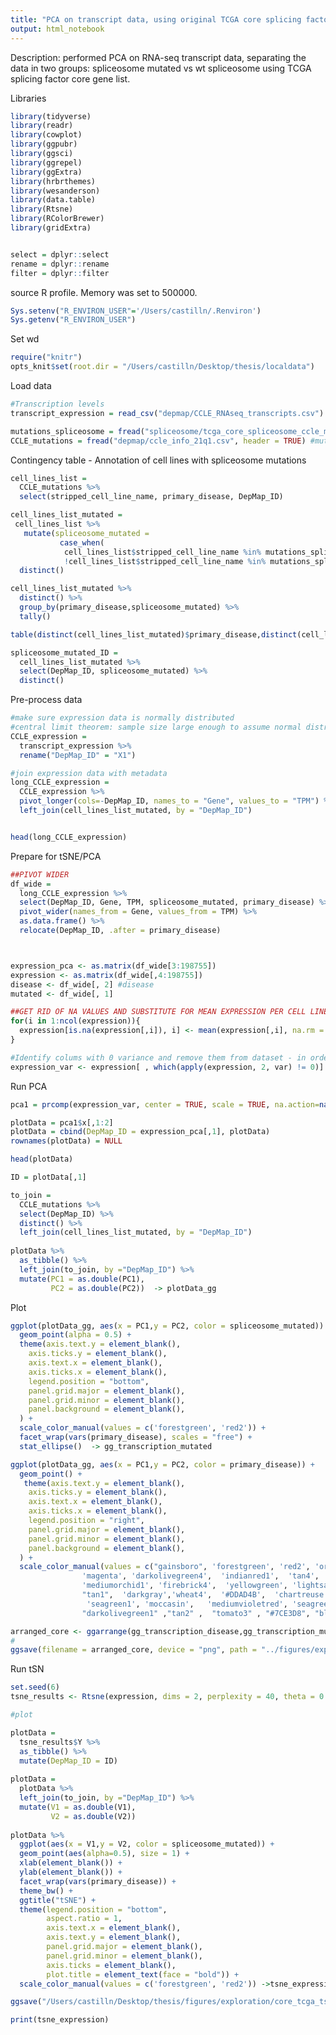```yaml
---
title: "PCA on transcript data, using original TCGA core splicing factor list"
output: html_notebook
---
```


Description: performed PCA on RNA-seq transcript data, separating the data in two groups: spliceosome mutated vs wt spliceosome using TCGA splicing factor core gene list. 

Libraries
```r
library(tidyverse)
library(readr)
library(cowplot)
library(ggpubr)
library(ggsci)
library(ggrepel)
library(ggExtra)
library(hrbrthemes)
library(wesanderson)
library(data.table)
library(Rtsne)
library(RColorBrewer)
library(gridExtra)


select = dplyr::select
rename = dplyr::rename
filter = dplyr::filter
```

source R profile. Memory was set to 500000.
```r
Sys.setenv("R_ENVIRON_USER"='/Users/castilln/.Renviron')
Sys.getenv("R_ENVIRON_USER")
```

Set wd 
```r
require("knitr")
opts_knit$set(root.dir = "/Users/castilln/Desktop/thesis/localdata")
```


Load data
```r
#Transcription levels
transcript_expression = read_csv("depmap/CCLE_RNAseq_transcripts.csv")

mutations_spliceosome = fread("spliceosome/tcga_core_spliceosome_ccle_mutations.csv")
CCLE_mutations = fread("depmap/ccle_info_21q1.csv", header = TRUE) #mutations and sample info 

```


Contingency table - Annotation of cell lines with spliceosome mutations
```r
cell_lines_list = 
  CCLE_mutations %>% 
  select(stripped_cell_line_name, primary_disease, DepMap_ID) 

cell_lines_list_mutated = 
 cell_lines_list %>% 
   mutate(spliceosome_mutated = 
           case_when(
            cell_lines_list$stripped_cell_line_name %in% mutations_spliceosome$stripped_cell_line_name ~ "YES", #if the mutation is in a gene from the spliceosome: 1 
            !cell_lines_list$stripped_cell_line_name %in% mutations_spliceosome$stripped_cell_line_name ~ "NO")) %>% 
  distinct()

cell_lines_list_mutated %>% 
  distinct() %>%
  group_by(primary_disease,spliceosome_mutated) %>%
  tally()

table(distinct(cell_lines_list_mutated)$primary_disease,distinct(cell_lines_list_mutated)$spliceosome_mutated)

spliceosome_mutated_ID = 
  cell_lines_list_mutated %>% 
  select(DepMap_ID, spliceosome_mutated) %>% 
  distinct() 
```

Pre-process data
```r
#make sure expression data is normally distributed 
#central limit theorem: sample size large enough to assume normal distribution
CCLE_expression = 
  transcript_expression %>% 
  rename("DepMap_ID" = "X1")

#join expression data with metadata
long_CCLE_expression =
  CCLE_expression %>%
  pivot_longer(cols=-DepMap_ID, names_to = "Gene", values_to = "TPM") %>% 
  left_join(cell_lines_list_mutated, by = "DepMap_ID")


head(long_CCLE_expression)

```

Prepare for tSNE/PCA
```r
##PIVOT WIDER
df_wide = 
  long_CCLE_expression %>% 
  select(DepMap_ID, Gene, TPM, spliceosome_mutated, primary_disease) %>% 
  pivot_wider(names_from = Gene, values_from = TPM) %>%  
  as.data.frame() %>% 
  relocate(DepMap_ID, .after = primary_disease)



expression_pca <- as.matrix(df_wide[3:198755])
expression <- as.matrix(df_wide[,4:198755])
disease <- df_wide[, 2] #disease
mutated <- df_wide[, 1]

##GET RID OF NA VALUES AND SUBSTITUTE FOR MEAN EXPRESSION PER CELL LINE
for(i in 1:ncol(expression)){
  expression[is.na(expression[,i]), i] <- mean(expression[,i], na.rm = TRUE)
} 

#Identify colums with 0 variance and remove them from dataset - in order to be able to perform the PCA
expression_var <- expression[ , which(apply(expression, 2, var) != 0)]
```

Run PCA

```r
pca1 = prcomp(expression_var, center = TRUE, scale = TRUE, na.action=na.omit(expression))

plotData = pca1$x[,1:2]
plotData = cbind(DepMap_ID = expression_pca[,1], plotData)
rownames(plotData) = NULL

head(plotData)

ID = plotData[,1]

to_join = 
  CCLE_mutations %>% 
  select(DepMap_ID) %>% 
  distinct() %>% 
  left_join(cell_lines_list_mutated, by = "DepMap_ID")
  
plotData %>% 
  as_tibble() %>% 
  left_join(to_join, by ="DepMap_ID") %>%
  mutate(PC1 = as.double(PC1),
         PC2 = as.double(PC2))  -> plotData_gg
```

Plot

```r

ggplot(plotData_gg, aes(x = PC1,y = PC2, color = spliceosome_mutated)) +
  geom_point(alpha = 0.5) +
  theme(axis.text.y = element_blank(), 
    axis.ticks.y = element_blank(),
    axis.text.x = element_blank(), 
    axis.ticks.x = element_blank(),
    legend.position = "bottom",
    panel.grid.major = element_blank(),
    panel.grid.minor = element_blank(),
    panel.background = element_blank(),
  ) +
  scale_color_manual(values = c('forestgreen', 'red2')) +
  facet_wrap(vars(primary_disease), scales = "free") + 
  stat_ellipse()  -> gg_transcription_mutated

ggplot(plotData_gg, aes(x = PC1,y = PC2, color = primary_disease)) +
  geom_point() +
   theme(axis.text.y = element_blank(), 
    axis.ticks.y = element_blank(),
    axis.text.x = element_blank(), 
    axis.ticks.x = element_blank(),
    legend.position = "right",
    panel.grid.major = element_blank(),
    panel.grid.minor = element_blank(),
    panel.background = element_blank(),
  ) +
  scale_color_manual(values = c("gainsboro", 'forestgreen', 'red2', 'orange',  'cornflowerblue', 
                'magenta', 'darkolivegreen4',  'indianred1',  'tan4', 'darkblue', 
                'mediumorchid1', 'firebrick4',  'yellowgreen', 'lightsalmon', 'tan3',
                "tan1",  'darkgray','wheat4',  '#DDAD4B',  'chartreuse', 
                 'seagreen1', 'moccasin',   'mediumvioletred', 'seagreen', 'cadetblue1',
                "darkolivegreen1" ,"tan2" ,  "tomato3" , "#7CE3D8", "black", "yellow", "violetred", "blue")) -> gg_transcription_disease

arranged_core <- ggarrange(gg_transcription_disease,gg_transcription_mutated, ncol = 1, nrows=2)
# 
ggsave(filename = arranged_core, device = "png", path = "../figures/exploration/", height=20, width = 10)
```

Run tSN
```r
set.seed(6)
tsne_results <- Rtsne(expression, dims = 2, perplexity = 40, theta = 0.5, check_duplicates = FALSE, pca = TRUE)

#plot

plotData =
  tsne_results$Y %>% 
  as_tibble() %>% 
  mutate(DepMap_ID = ID)
 
plotData = 
  plotData %>% 
  left_join(to_join, by ="DepMap_ID") %>% 
  mutate(V1 = as.double(V1),
         V2 = as.double(V2))
 
plotData %>% 
  ggplot(aes(x = V1,y = V2, color = spliceosome_mutated)) +
  geom_point(aes(alpha=0.5), size = 1) +
  xlab(element_blank()) +
  ylab(element_blank()) +
  facet_wrap(vars(primary_disease)) +
  theme_bw() +
  ggtitle("tSNE") +
  theme(legend.position = "bottom",
        aspect.ratio = 1,
        axis.text.x = element_blank(),
        axis.text.y = element_blank(),
        panel.grid.major = element_blank(),
        panel.grid.minor = element_blank(),
        axis.ticks = element_blank(),
        plot.title = element_text(face = "bold")) +
  scale_color_manual(values = c('forestgreen', 'red2')) ->tsne_expression

ggsave("/Users/castilln/Desktop/thesis/figures/exploration/core_tcga_tsne_expression.png", device = "png", width = 23, height = 22, units = "cm", dpi = "retina")

print(tsne_expression)
```